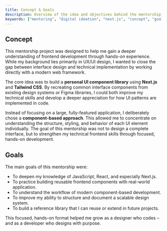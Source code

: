```yaml
---
title: Concept & Goals
description: Overview of the idea and objectives behind the mentorship project.
keywords: ["mentoring", "digital ideation", "next.js", "concept", "goals", "ui development", "documents"]
---
```


## Concept
This mentorship project was designed to help me gain a deeper understanding of frontend development through hands-on experience. While my background lies primarily in UX/UI design, I wanted to close the gap between interface design and technical implementation by working directly with a modern web framework.

The core idea was to build a **personal UI component library** using **Next.js** and **Tailwind CSS**. By recreating common interface components from existing design systems or Figma libraries, I could both improve my technical skills and develop a deeper appreciation for how UI patterns are implemented in code.

Instead of focusing on a large, fully-featured application, I deliberately chose a **component-based approach**. This allowed me to concentrate on understanding the structure, styling, and behavior of each UI element individually. The goal of this mentorship was not to design a complete interface, but to strengthen my technical frontend skills through focused, hands-on development.

## Goals

The main goals of this mentorship were:

- To deepen my knowledge of JavaScript, React, and especially Next.js.
- To practice building reusable frontend components with real-world application.
- To understand the workflow of modern component-based development.
- To improve my ability to structure and document a scalable design system.
- To build a reference library that I can reuse or extend in future projects.

This focused, hands-on format helped me grow as a designer who codes – and as a developer who designs with purpose.